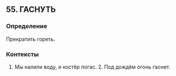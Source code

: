 ## 55. ГАСНУТЬ
### Определение
Прекратить гореть.

### Контексты
1. Мы налили воду, и костёр погас. 2. Под дождём огонь гаснет.

